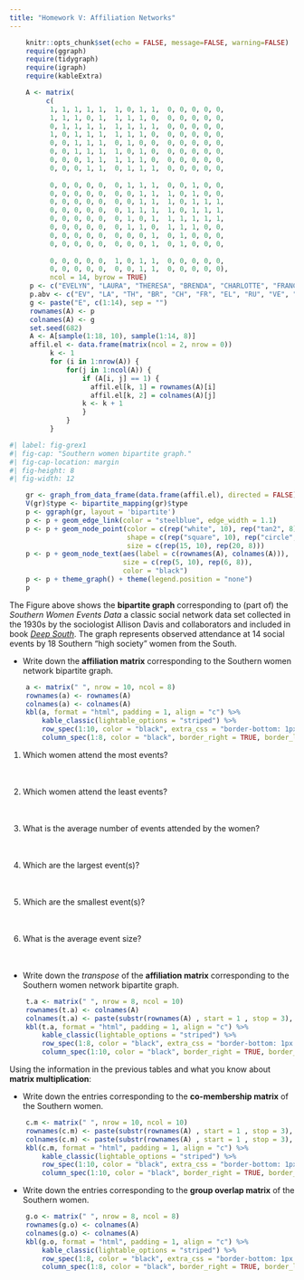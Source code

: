 ```yaml
---
title: "Homework V: Affiliation Networks"
---
```


```r
    knitr::opts_chunk$set(echo = FALSE, message=FALSE, warning=FALSE)
    require(ggraph)
    require(tidygraph)
    require(igraph)
    require(kableExtra)
```
```r
    A <- matrix(
         c(
          1, 1, 1, 1, 1,  1, 0, 1, 1,  0, 0, 0, 0, 0, 
          1, 1, 1, 0, 1,  1, 1, 1, 0,  0, 0, 0, 0, 0, 
          0, 1, 1, 1, 1,  1, 1, 1, 1,  0, 0, 0, 0, 0, 
          1, 0, 1, 1, 1,  1, 1, 1, 0,  0, 0, 0, 0, 0, 
          0, 0, 1, 1, 1,  0, 1, 0, 0,  0, 0, 0, 0, 0, 
          0, 0, 1, 1, 1,  1, 0, 1, 0,  0, 0, 0, 0, 0, 
          0, 0, 0, 1, 1,  1, 1, 1, 0,  0, 0, 0, 0, 0, 
          0, 0, 0, 1, 1,  0, 1, 1, 1,  0, 0, 0, 0, 0, 
          
          0, 0, 0, 0, 0,  0, 1, 1, 1,  0, 0, 1, 0, 0, 
          0, 0, 0, 0, 0,  0, 0, 1, 1,  1, 0, 1, 0, 0, 
          0, 0, 0, 0, 0,  0, 0, 1, 1,  1, 0, 1, 1, 1,
          0, 0, 0, 0, 0,  0, 1, 1, 1,  1, 0, 1, 1, 1,
          0, 0, 0, 0, 0,  0, 1, 0, 1,  1, 1, 1, 1, 1,
          0, 0, 0, 0, 0,  0, 1, 1, 0,  1, 1, 1, 0, 0,
          0, 0, 0, 0, 0,  0, 0, 0, 1,  0, 1, 0, 0, 0,
          0, 0, 0, 0, 0,  0, 0, 0, 1,  0, 1, 0, 0, 0, 
          
          0, 0, 0, 0, 0,  1, 0, 1, 1,  0, 0, 0, 0, 0,
          0, 0, 0, 0, 0,  0, 0, 1, 1,  0, 0, 0, 0, 0),
          ncol = 14, byrow = TRUE)
     p <- c("EVELYN", "LAURA", "THERESA", "BRENDA", "CHARLOTTE", "FRANCES", "ELEANOR", "RUTH", "VERNE", "MYRA", "KATHERINE", "SYLVIA", "NORA", "HELEN", "OLIVIA", "FLORA", "PEARL", "DOROTHY")
     p.abv <- c("EV", "LA", "TH", "BR", "CH", "FR", "EL", "RU", "VE", "MY", "KA", "SY", "NO", "HE", "OL", "FL", "PE", "DO")
     g <- paste("E", c(1:14), sep = "")
     rownames(A) <- p
     colnames(A) <- g
     set.seed(682)
     A <- A[sample(1:18, 10), sample(1:14, 8)]
     affil.el <- data.frame(matrix(ncol = 2, nrow = 0))
          k <- 1
          for (i in 1:nrow(A)) {
              for(j in 1:ncol(A)) {
                  if (A[i, j] == 1) {
                    affil.el[k, 1] = rownames(A)[i]
                    affil.el[k, 2] = colnames(A)[j]
                  k <- k + 1
                  }
              }
          }
```

```r
#| label: fig-grex1
#| fig-cap: "Southern women bipartite graph."
#| fig-cap-location: margin   
#| fig-height: 8
#| fig-width: 12

    gr <- graph_from_data_frame(data.frame(affil.el), directed = FALSE)
    V(gr)$type <- bipartite_mapping(gr)$type
    p <- ggraph(gr, layout = 'bipartite') 
    p <- p + geom_edge_link(color = "steelblue", edge_width = 1.1) 
    p <- p + geom_node_point(color = c(rep("white", 10), rep("tan2", 8)), 
                             shape = c(rep("square", 10), rep("circle", 8)), 
                             size = c(rep(15, 10), rep(20, 8)))
    p <- p + geom_node_text(aes(label = c(rownames(A), colnames(A))), 
                            size = c(rep(5, 10), rep(6, 8)), 
                            color = "black")   
    p <- p + theme_graph() + theme(legend.position = "none") 
    p
```

The Figure above shows the **bipartite graph** corresponding to (part of) the *Southern Women Events Data* a classic social network data set collected in the 1930s by the sociologist Allison Davis and collaborators and included in book [*Deep South*](https://www.amazon.com/Deep-South-Anthropological-Southern-Classics/dp/1570038155). The graph represents observed attendance at 14 social events by 18 Southern "high society" women from the South. 

- Write down the **affiliation matrix** corresponding to the Southern women network bipartite graph.

```r
    a <- matrix(" ", nrow = 10, ncol = 8)
    rownames(a) <- rownames(A)
    colnames(a) <- colnames(A)
    kbl(a, format = "html", padding = 1, align = "c") %>% 
        kable_classic(lightable_options = "striped") %>% 
        row_spec(1:10, color = "black", extra_css = "border-bottom: 1px solid;") %>% 
        column_spec(1:8, color = "black", border_right = TRUE, border_left = TRUE)
```

1. Which women attend the most events?
<br>
<br>
<br>

1. Which women attend the least events?
<br>
<br>
<br>

1. What is the average number of events attended by the women?
<br>
<br>
<br>

1. Which are the largest event(s)?
<br>
<br>
<br>

1. Which are the smallest event(s)?
<br>
<br>
<br>

1. What is the average event size?
<br>
<br>
<br>

- Write down the *transpose* of the **affiliation matrix** corresponding to the Southern women network bipartite graph.

```r
    t.a <- matrix(" ", nrow = 8, ncol = 10)
    rownames(t.a) <- colnames(A)
    colnames(t.a) <- paste(substr(rownames(A) , start = 1 , stop = 3), ".", sep = "")
    kbl(t.a, format = "html", padding = 1, align = "c") %>% 
        kable_classic(lightable_options = "striped") %>% 
        row_spec(1:8, color = "black", extra_css = "border-bottom: 1px solid;") %>% 
        column_spec(1:10, color = "black", border_right = TRUE, border_left = TRUE)
```

Using the information in the previous tables and what you know about **matrix multiplication**:

- Write down the entries corresponding to the **co-membership matrix** of the Southern women.

```r
    c.m <- matrix(" ", nrow = 10, ncol = 10)
    rownames(c.m) <- paste(substr(rownames(A) , start = 1 , stop = 3), ".", sep = "")
    colnames(c.m) <- paste(substr(rownames(A) , start = 1 , stop = 3), ".", sep = "")
    kbl(c.m, format = "html", padding = 1, align = "c") %>% 
        kable_classic(lightable_options = "striped") %>% 
        row_spec(1:10, color = "black", extra_css = "border-bottom: 1px solid;") %>% 
        column_spec(1:10, color = "black", border_right = TRUE, border_left = TRUE)
```

- Write down the entries corresponding to the **group overlap matrix** of the Southern women.

```r
    g.o <- matrix(" ", nrow = 8, ncol = 8)
    rownames(g.o) <- colnames(A)
    colnames(g.o) <- colnames(A)
    kbl(g.o, format = "html", padding = 1, align = "c") %>% 
        kable_classic(lightable_options = "striped") %>% 
        row_spec(1:8, color = "black", extra_css = "border-bottom: 1px solid;") %>% 
        column_spec(1:8, color = "black", border_right = TRUE, border_left = TRUE)
```